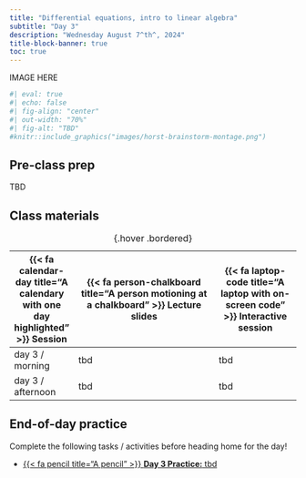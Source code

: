```yaml
---
title: "Differential equations, intro to linear algebra"
subtitle: "Day 3"
description: "Wednesday August 7^th^, 2024"
title-block-banner: true
toc: true
---
```


::: {.center-text}
IMAGE HERE
:::

```r
#| eval: true 
#| echo: false
#| fig-align: "center"
#| out-width: "70%" 
#| fig-alt: "TBD"
#knitr::include_graphics("images/horst-brainstorm-montage.png")
```

## Pre-class prep

TBD

## Class materials

| {{< fa calendar-day title="A calendary with one day highlighted" >}} Session  | {{< fa person-chalkboard title="A person motioning at a chalkboard" >}} Lecture slides  |  {{< fa laptop-code title="A laptop with on-screen code" >}} Interactive session |
|-------------------|-----------------------------------------------------------------------------------------------------------------------------------------------------|----------------------------------------------------------------------------------|
| day 3 / morning   | tbd | tbd |
| day 3 / afternoon | tbd | tbd |
: {.hover .bordered} 

## End-of-day practice

Complete the following tasks / activities before heading home for the day!

- [{{< fa pencil title="A pencil" >}} **Day 3 Practice:** tbd](eod-practice/tbd.qmd)